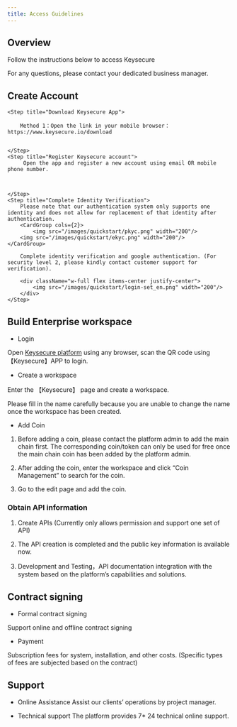 ---
title: Access Guidelines
---

## Overview

Follow the instructions below to access Keysecure

For any questions, please contact your dedicated business manager.



## Create Account

<Steps>

    <Step title="Download Keysecure App">

        Method 1：Open the link in your mobile browser：https://www.keysecure.io/download


    </Step>
    <Step title="Register Keysecure account">
         Open the app and register a new account using email OR mobile phone number.

    

    </Step>
    <Step title="Complete Identity Verification">
        Please note that our authentication system only supports one identity and does not allow for replacement of that identity after authentication.
        <CardGroup cols={2}>
            <img src="/images/quickstart/pkyc.png" width="200"/>
        <img src="/images/quickstart/ekyc.png" width="200"/>
    </CardGroup>

        Complete identity verification and google authentication. (For security level 2, please kindly contact customer support for verification).

        <div className="w-full flex items-center justify-center">
            <img src="/images/quickstart/login-set_en.png" width="200"/>
        </div>
    </Step>

</Steps>


## Build Enterprise workspace

- Login

Open [Keysecure platform](https://www.keysecure.io/login) using any browser, scan the QR code using 【Keysecure】APP to login.

- Create a workspace

Enter the 【Keysecure】 page and create a workspace.

Please fill in the name carefully because you are unable to change the name once the workspace has been created.

- Add Coin

1. Before adding a coin, please contact the platform admin to add the main chain first. The corresponding coin/token can only be used for free once the main chain coin has been added by the platform admin.

2. After adding the coin, enter the workspace and click “Coin Management” to search for the coin.

3. Go to the edit page and add the coin.


### Obtain API information

1. Create APIs (Currently only allows permission and support one set of API)

2. The API creation is completed and the public key information is available now.

3. Development and Testing，API documentation integration with the system based on the platform’s capabilities and solutions.



## Contract signing

- Formal contract signing

Support online and offline contract signing

- Payment

Subscription fees for system, installation, and other costs. (Specific types of fees are subjected based on the contract)



## Support

- Online Assistance
Assist our clients’ operations by project manager.

- Technical support
The platform provides 7* 24 technical online support.